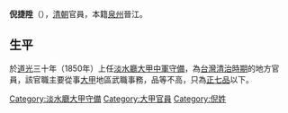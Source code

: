 '''倪捷陞'''（{{bd|？||？|catIdx=}}），[[清朝|清朝]]官員，本籍[[泉州|泉州]]晉江。

== 生平 ==
於[[道光|道光]]三十年（1850年）上任[[淡水廳|淡水廳]][[大甲中軍守備|大甲中軍守備]]，為[[台灣清治時期|台灣清治時期]]的地方官員，該官職主要從事[[大甲區|大甲]]地區武職事務，品等不高，只為[[正七品|正七品]]以下。

{{start box}}
{{s-off}}
{{s-before|[[洪金元|洪金元]]}}
{{s-title|[[淡水廳|淡水廳]][[大甲守備|大甲守備]]|1850年上任}}
{{s-after|[[陳連春|陳連春]]}}
{{end box}}

{{Authority control}}
{{DEFAULTSORT:N}}
[[Category:淡水廳大甲守備|Category:淡水廳大甲守備]]
[[Category:大甲官員|Category:大甲官員]]
[[Category:倪姓|Category:倪姓]]
